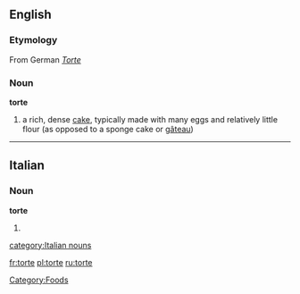 ==English==
===Etymology===
From German ''[[Torte]]''
===Noun===
'''torte'''

# a rich, dense [[cake]], typically made with many eggs and relatively little flour (as opposed to a sponge cake or [[gâteau]])

[[Category:Foods]]

----
==Italian==
===Noun===
'''torte'''
# {{plural of|torta#Italian|torta}}

[[category:Italian nouns]]

[[fr:torte]]
[[pl:torte]]
[[ru:torte]]